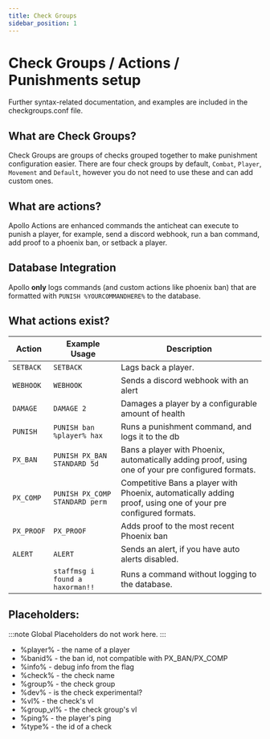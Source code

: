 ```yaml
---
title: Check Groups
sidebar_position: 1
---
```


# Check Groups / Actions / Punishments setup

Further syntax-related documentation, and examples are included in the checkgroups.conf file.

## What are Check Groups?
Check Groups are groups of checks grouped together to make punishment configuration easier.
There are four check groups by default, `Combat`, `Player`, `Movement` and `Default`, however you do not need to use these and can add custom ones.

## What are actions?
Apollo Actions are enhanced commands the anticheat can execute to punish a player, for example, send a discord webhook, run a ban command, add proof to a phoenix ban, or setback a player.

## Database Integration
Apollo **only** logs commands (and custom actions like phoenix ban) that are formatted with `PUNISH %YOURCOMMANDHERE%` to the database.

## What actions exist?
| Action                 | Example Usage                    | Description                                                                                                  |
| ---------------------- | ------------------------------   | -----------------------------------------------------                                                        |
| `SETBACK`              | `SETBACK`                        | Lags back a player.                                                                                          |
| `WEBHOOK`              | `WEBHOOK`                        | Sends a discord webhook with an alert                                                                        |
| `DAMAGE`               | `DAMAGE 2`                       | Damages a player by a configurable amount of health                                                          |
| `PUNISH`               | `PUNISH ban %player% hax`        | Runs a punishment command, and logs it to the db                                                             |
| `PX_BAN`               | `PUNISH PX_BAN STANDARD 5d`      | Bans a player with Phoenix, automatically adding proof, using one of your pre configured formats.            |
| `PX_COMP`              | `PUNISH PX_COMP STANDARD perm`   | Competitive Bans a player with Phoenix, automatically adding proof, using one of your pre configured formats.|
| `PX_PROOF`             | `PX_PROOF`                       | Adds proof to the most recent Phoenix ban                                                                    |
| `ALERT`                | `ALERT`                          | Sends an alert, if you have auto alerts disabled.                                                            |
|                        | `staffmsg i found a haxorman!!`  | Runs a command without logging to the database.                                                              |

## Placeholders:

:::note
Global Placeholders do not work here.
:::

- %player% - the name of a player
- %banid% - the ban id, not compatible with PX_BAN/PX_COMP
- %info% - debug info from the flag
- %check% - the check name
- %group% - the check group
- %dev% - is the check experimental?
- %vl% - the check's vl
- %group_vl% - the check group's vl
- %ping% - the player's ping
- %type% - the id of a check
